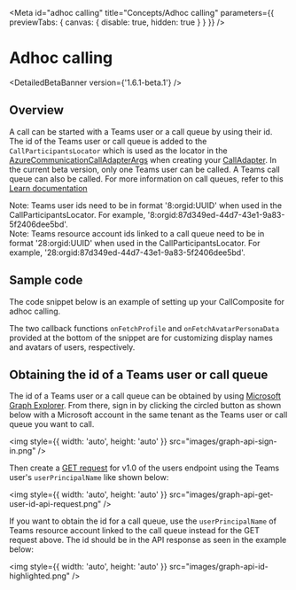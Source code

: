

<Meta
  id="adhoc calling"
  title="Concepts/Adhoc calling"
  parameters={{ previewTabs: { canvas: { disable: true, hidden: true } } }}
/>

# Adhoc calling

<DetailedBetaBanner version={'1.6.1-beta.1'} />

## Overview

A call can be started with a Teams user or a call queue by using their id. The id of the Teams user or call queue is
added to the `CallParticipantsLocator` which is used as the locator in the
[AzureCommunicationCallAdapterArgs](./?path=/docs/composite-adapters--page#azurecommunicationcalladapterargs)
when creating your [CallAdapter](path=/docs/composite-adapters--page#call-adapter).
In the current beta version, only one Teams user can be called. A Teams call queue can also be called. For more
information on call queues, refer to this
[Learn documentation](https://learn.microsoft.com/en-us/microsoftteams/create-a-phone-system-call-queue)

<MessageBar messageBarType={MessageBarType.warning}>
  Note: Teams user ids need to be in format '8:orgid:UUID' when used in the CallParticipantsLocator. For example,
  '8:orgid:87d349ed-44d7-43e1-9a83-5f2406dee5bd'.
</MessageBar>
<br />
<MessageBar messageBarType={MessageBarType.warning}>
  Note: Teams resource account ids linked to a call queue need to be in format '28:orgid:UUID' when used in the
  CallParticipantsLocator. For example, '28:orgid:87d349ed-44d7-43e1-9a83-5f2406dee5bd'.
</MessageBar>

## Sample code

The code snippet below is an example of setting up your CallComposite for adhoc calling.

<Source code={AdhocCallingSnippetText} />

The two callback functions `onFetchProfile` and `onFetchAvatarPersonaData` provided at the bottom of the snippet are
for customizing display names and avatars of users, respectively.

## Obtaining the id of a Teams user or call queue

The id of a Teams user or a call queue can be obtained by using
[Microsoft Graph Explorer](https://developer.microsoft.com/en-us/graph/graph-explorer).
From there, sign in by clicking the circled button as shown below with a Microsoft account in the same tenant as the
Teams user or call queue you want to call.

<img style={{ width: 'auto', height: 'auto' }} src="images/graph-api-sign-in.png" />

Then create a
[GET request](https://learn.microsoft.com/en-us/graph/api/user-get?view=graph-rest-1.0&tabs=http#http-request) for
v1.0 of the users endpoint using the Teams user's `userPrincipalName` like shown below:

<img style={{ width: 'auto', height: 'auto' }} src="images/graph-api-get-user-id-api-request.png" />

If you want to obtain the id for a call queue, use the `userPrincipalName` of Teams resource account linked to the call
queue instead for the GET request above. The id should be in the API response as seen in the example below:

<img style={{ width: 'auto', height: 'auto' }} src="images/graph-api-id-highlighted.png" />
